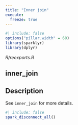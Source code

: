 ```yaml
---
title: "Inner join"
execute:
  freeze: true
---
```


```r
#| include: false
options("pillar.width" = 60)
library(sparklyr) 
library(dplyr)
```

*R/reexports.R*

## inner_join

## Description
See `inner_join` for more details. 











```r
#| include: false
spark_disconnect_all()
```
